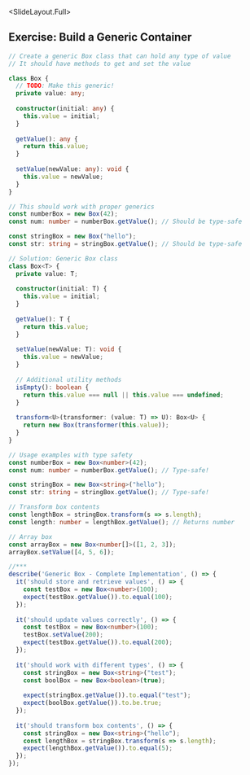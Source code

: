 
<SlideLayout.Full>
## Exercise: Build a Generic Container
<CodeDisplay >
  <File name="example.typescript">
    
```typescript
// Create a generic Box class that can hold any type of value
// It should have methods to get and set the value

class Box {
  // TODO: Make this generic!
  private value: any;
  
  constructor(initial: any) {
    this.value = initial;
  }
  
  getValue(): any {
    return this.value;
  }
  
  setValue(newValue: any): void {
    this.value = newValue;
  }
}

// This should work with proper generics
const numberBox = new Box(42);
const num: number = numberBox.getValue(); // Should be type-safe

const stringBox = new Box("hello");
const str: string = stringBox.getValue(); // Should be type-safe
```
    
    
```typescript
// Solution: Generic Box class
class Box<T> {
  private value: T;
  
  constructor(initial: T) {
    this.value = initial;
  }
  
  getValue(): T {
    return this.value;
  }
  
  setValue(newValue: T): void {
    this.value = newValue;
  }
  
  // Additional utility methods
  isEmpty(): boolean {
    return this.value === null || this.value === undefined;
  }
  
  transform<U>(transformer: (value: T) => U): Box<U> {
    return new Box(transformer(this.value));
  }
}

// Usage examples with type safety
const numberBox = new Box<number>(42);
const num: number = numberBox.getValue(); // Type-safe!

const stringBox = new Box<string>("hello");
const str: string = stringBox.getValue(); // Type-safe!

// Transform box contents
const lengthBox = stringBox.transform(s => s.length);
const length: number = lengthBox.getValue(); // Returns number

// Array box
const arrayBox = new Box<number[]>([1, 2, 3]);
arrayBox.setValue([4, 5, 6]);

//***
describe('Generic Box - Complete Implementation', () => {
  it('should store and retrieve values', () => {
    const testBox = new Box<number>(100);
    expect(testBox.getValue()).to.equal(100);
  });
  
  it('should update values correctly', () => {
    const testBox = new Box<number>(100);
    testBox.setValue(200);
    expect(testBox.getValue()).to.equal(200);
  });
  
  it('should work with different types', () => {
    const stringBox = new Box<string>("test");
    const boolBox = new Box<boolean>(true);
    
    expect(stringBox.getValue()).to.equal("test");
    expect(boolBox.getValue()).to.be.true;
  });
  
  it('should transform box contents', () => {
    const stringBox = new Box<string>("hello");
    const lengthBox = stringBox.transform(s => s.length);
    expect(lengthBox.getValue()).to.equal(5);
  });
});
```
    
  </File>
</CodeDisplay>
</SlideLayout.Full>